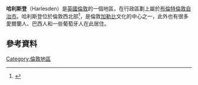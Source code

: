 {{infobox UK place
|country                  = 英格蘭
|latitude                 = 51.536
|longitude                = -0.248
|region                   = London
|london_borough           = Brent
|official_name            = Harlesden
|constituency_westminster = [[中布倫特_(英國國會選區)|中布倫特]]
|post_town                = LONDON
|postcode_area            = NW
|postcode_district        = NW10
|dial_code                = 020
|os_grid_reference        = TQ215835
|static_image_name        = Craven Park Road, Harlesden - geograph.org.uk - 22040.jpg
|static_image_caption     = Craven Park Road
|population               = {{formatnum:{{London ward populations|00AEGQ|population}}}}	
|population_ref           = ({{london ward populations|00AEGQ|ward}} ward {{london ward populations|year}}){{london ward populations|reference}}
}}
'''哈利斯登'''（Harlesden）是[[英國|英國]][[倫敦|倫敦]]的一個地區，在行政區劃上屬於[[布倫特倫敦自治市|布倫特倫敦自治市]]。哈利斯登位於倫敦西北部<ref>{{cite web |url=http://www.caribvoice.org/Features/harlesden.html |title=存档副本 |accessdate=2009-01-28 |deadurl=yes |archiveurl=https://web.archive.org/web/20090129125855/http://caribvoice.org/Features/harlesden.html |archivedate=2009-01-29 }}</ref>，是倫敦[[加勒比地區|加勒比]]文化的中心之一，此外也有很多愛爾蘭人、巴西人和一些葡萄牙人在此居住。
== 參考資料 ==
{{Reflist}}
{{倫敦地區}}
[[Category:倫敦地區|Category:倫敦地區]]